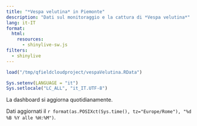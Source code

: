 ```yaml
---
title: "*Vespa velutina* in Piemonte"
description: "Dati sul monitoraggio e la cattura di *Vespa velutina*"
lang: it-IT
format:
  html:
    resources: 
      - shinylive-sw.js
filters:
  - shinylive
---
```


```r
load("/tmp/qfieldcloudproject/vespaVelutina.RData")

Sys.setenv(LANGUAGE = "it")
Sys.setlocale("LC_ALL", "it_IT.UTF-8")
```

<!-- ::: {.callout-warning appearance="simple"} -->
<!-- Sito in costruzione. I dati di Cuneo sono in fase di caricamento. -->
<!-- ::: -->

<!-- Per la gestione del focolaio sulla collina di Torino sono state posizionate `r nrow(trap)` trappole, di cui `r sum(is.na(trap$data.rimozione))` attualmente attive. -->

La dashboard si aggiorna quotidianamente.

::: {.callout-note appearance="simple"}
Dati aggiornati il `r format(as.POSIXct(Sys.time(), tz="Europe/Rome"), "%d %B %Y alle %H:%M")`.
:::

